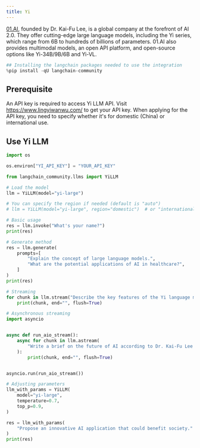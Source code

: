 ```yaml
---
title: Yi
---
```


[01.AI](https://www.lingyiwanwu.com/en), founded by Dr. Kai-Fu Lee, is a global company at the forefront of AI 2.0. They offer cutting-edge large language models, including the Yi series, which range from 6B to hundreds of billions of parameters. 01.AI also provides multimodal models, an open API platform, and open-source options like Yi-34B/9B/6B and Yi-VL.


```python
## Installing the langchain packages needed to use the integration
%pip install -qU langchain-community
```

## Prerequisite
An API key is required to access Yi LLM API. Visit https://www.lingyiwanwu.com/ to get your API key. When applying for the API key, you need to specify whether it's for domestic (China) or international use.

## Use Yi LLM


```python
import os

os.environ["YI_API_KEY"] = "YOUR_API_KEY"

from langchain_community.llms import YiLLM

# Load the model
llm = YiLLM(model="yi-large")

# You can specify the region if needed (default is "auto")
# llm = YiLLM(model="yi-large", region="domestic")  # or "international"

# Basic usage
res = llm.invoke("What's your name?")
print(res)
```


```python
# Generate method
res = llm.generate(
    prompts=[
        "Explain the concept of large language models.",
        "What are the potential applications of AI in healthcare?",
    ]
)
print(res)
```


```python
# Streaming
for chunk in llm.stream("Describe the key features of the Yi language model series."):
    print(chunk, end="", flush=True)
```


```python
# Asynchronous streaming
import asyncio


async def run_aio_stream():
    async for chunk in llm.astream(
        "Write a brief on the future of AI according to Dr. Kai-Fu Lee's vision."
    ):
        print(chunk, end="", flush=True)


asyncio.run(run_aio_stream())
```


```python
# Adjusting parameters
llm_with_params = YiLLM(
    model="yi-large",
    temperature=0.7,
    top_p=0.9,
)

res = llm_with_params(
    "Propose an innovative AI application that could benefit society."
)
print(res)
```
